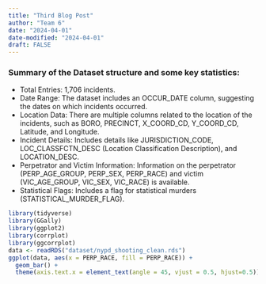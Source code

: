```yaml
---
title: "Third Blog Post"
author: "Team 6"
date: "2024-04-01"
date-modified: "2024-04-01"
draft: FALSE
---
```

### Summary of the Dataset structure and some key statistics:

- Total Entries: 1,706 incidents.
- Date Range: The dataset includes an OCCUR_DATE column, suggesting the dates on which incidents occurred.
- Location Data: There are multiple columns related to the location of the incidents, such as BORO, PRECINCT, X_COORD_CD, Y_COORD_CD, Latitude, and Longitude.
- Incident Details: Includes details like JURISDICTION_CODE, LOC_CLASSFCTN_DESC (Location Classification Description), and LOCATION_DESC.
- Perpetrator and Victim Information: Information on the perpetrator (PERP_AGE_GROUP, PERP_SEX, PERP_RACE) and victim (VIC_AGE_GROUP, VIC_SEX, VIC_RACE) is available.
- Statistical Flags: Includes a flag for statistical murders (STATISTICAL_MURDER_FLAG).

```r
library(tidyverse)
library(GGally)
library(ggplot2)
library(corrplot)
library(ggcorrplot)
data <- readRDS("dataset/nypd_shooting_clean.rds")
ggplot(data, aes(x = PERP_RACE, fill = PERP_RACE)) + 
  geom_bar() +
  theme(axis.text.x = element_text(angle = 45, vjust = 0.5, hjust=0.5))

```

